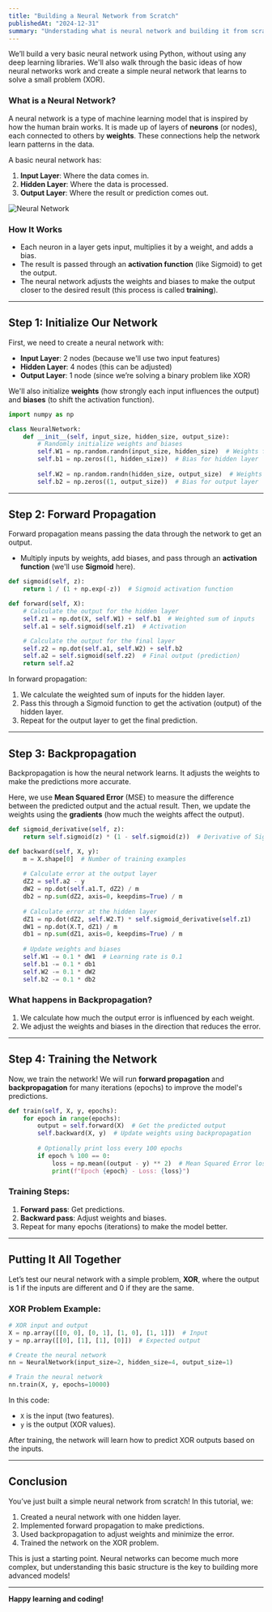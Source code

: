 ```yaml
---
title: "Building a Neural Network from Scratch"
publishedAt: "2024-12-31"
summary: "Understading what is neural network and building it from scratch."
---
```

We’ll build a very basic neural network using Python, without using any deep learning libraries. We'll also walk through the basic ideas of how neural networks work and create a simple neural network that learns to solve a small problem (XOR).

### **What is a Neural Network?**

A neural network is a type of machine learning model that is inspired by how the human brain works. It is made up of layers of **neurons** (or nodes), each connected to others by **weights**. These connections help the network learn patterns in the data.

A basic neural network has:
1. **Input Layer**: Where the data comes in.
2. **Hidden Layer**: Where the data is processed.
3. **Output Layer**: Where the result or prediction comes out.

![Neural Network](/neuralnetwork.png)

### **How It Works**
- Each neuron in a layer gets input, multiplies it by a weight, and adds a bias.
- The result is passed through an **activation function** (like Sigmoid) to get the output.
- The neural network adjusts the weights and biases to make the output closer to the desired result (this process is called **training**).

---

## **Step 1: Initialize Our Network**

First, we need to create a neural network with:
- **Input Layer**: 2 nodes (because we'll use two input features)
- **Hidden Layer**: 4 nodes (this can be adjusted)
- **Output Layer**: 1 node (since we’re solving a binary problem like XOR)

We'll also initialize **weights** (how strongly each input influences the output) and **biases** (to shift the activation function).

```python
import numpy as np

class NeuralNetwork:
    def __init__(self, input_size, hidden_size, output_size):
        # Randomly initialize weights and biases
        self.W1 = np.random.randn(input_size, hidden_size)  # Weights for input to hidden
        self.b1 = np.zeros((1, hidden_size))  # Bias for hidden layer
        
        self.W2 = np.random.randn(hidden_size, output_size)  # Weights for hidden to output
        self.b2 = np.zeros((1, output_size))  # Bias for output layer
```

---

## **Step 2: Forward Propagation**

Forward propagation means passing the data through the network to get an output.

- Multiply inputs by weights, add biases, and pass through an **activation function** (we'll use **Sigmoid** here).

```python
def sigmoid(self, z):
    return 1 / (1 + np.exp(-z))  # Sigmoid activation function

def forward(self, X):
    # Calculate the output for the hidden layer
    self.z1 = np.dot(X, self.W1) + self.b1  # Weighted sum of inputs
    self.a1 = self.sigmoid(self.z1)  # Activation

    # Calculate the output for the final layer
    self.z2 = np.dot(self.a1, self.W2) + self.b2
    self.a2 = self.sigmoid(self.z2)  # Final output (prediction)
    return self.a2
```

In forward propagation:
1. We calculate the weighted sum of inputs for the hidden layer.
2. Pass this through a Sigmoid function to get the activation (output) of the hidden layer.
3. Repeat for the output layer to get the final prediction.

---

## **Step 3: Backpropagation**

Backpropagation is how the neural network learns. It adjusts the weights to make the predictions more accurate.

Here, we use **Mean Squared Error** (MSE) to measure the difference between the predicted output and the actual result. Then, we update the weights using the **gradients** (how much the weights affect the output).

```python
def sigmoid_derivative(self, z):
    return self.sigmoid(z) * (1 - self.sigmoid(z))  # Derivative of Sigmoid

def backward(self, X, y):
    m = X.shape[0]  # Number of training examples
    
    # Calculate error at the output layer
    dZ2 = self.a2 - y
    dW2 = np.dot(self.a1.T, dZ2) / m
    db2 = np.sum(dZ2, axis=0, keepdims=True) / m
    
    # Calculate error at the hidden layer
    dZ1 = np.dot(dZ2, self.W2.T) * self.sigmoid_derivative(self.z1)
    dW1 = np.dot(X.T, dZ1) / m
    db1 = np.sum(dZ1, axis=0, keepdims=True) / m
    
    # Update weights and biases
    self.W1 -= 0.1 * dW1  # Learning rate is 0.1
    self.b1 -= 0.1 * db1
    self.W2 -= 0.1 * dW2
    self.b2 -= 0.1 * db2
```

### **What happens in Backpropagation?**
1. We calculate how much the output error is influenced by each weight.
2. We adjust the weights and biases in the direction that reduces the error.

---

## **Step 4: Training the Network**

Now, we train the network! We will run **forward propagation** and **backpropagation** for many iterations (epochs) to improve the model's predictions.

```python
def train(self, X, y, epochs):
    for epoch in range(epochs):
        output = self.forward(X)  # Get the predicted output
        self.backward(X, y)  # Update weights using backpropagation
        
        # Optionally print loss every 100 epochs
        if epoch % 100 == 0:
            loss = np.mean((output - y) ** 2)  # Mean Squared Error loss
            print(f"Epoch {epoch} - Loss: {loss}")
```

### **Training Steps:**
1. **Forward pass**: Get predictions.
2. **Backward pass**: Adjust weights and biases.
3. Repeat for many epochs (iterations) to make the model better.

---

## **Putting It All Together**

Let’s test our neural network with a simple problem, **XOR**, where the output is 1 if the inputs are different and 0 if they are the same.

### **XOR Problem Example**:

```python
# XOR input and output
X = np.array([[0, 0], [0, 1], [1, 0], [1, 1]])  # Input
y = np.array([[0], [1], [1], [0]])  # Expected output

# Create the neural network
nn = NeuralNetwork(input_size=2, hidden_size=4, output_size=1)

# Train the neural network
nn.train(X, y, epochs=10000)
```

In this code:
- `X` is the input (two features).
- `y` is the output (XOR values).

After training, the network will learn how to predict XOR outputs based on the inputs.

---

## **Conclusion**

You’ve just built a simple neural network from scratch! In this tutorial, we:
1. Created a neural network with one hidden layer.
2. Implemented forward propagation to make predictions.
3. Used backpropagation to adjust weights and minimize the error.
4. Trained the network on the XOR problem.

This is just a starting point. Neural networks can become much more complex, but understanding this basic structure is the key to building more advanced models!

---

**Happy learning and coding!**
